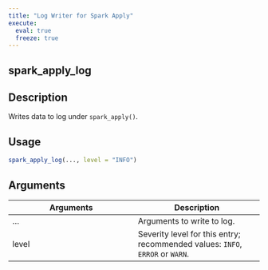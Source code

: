 ```yaml
---
title: "Log Writer for Spark Apply"
execute:
  eval: true
  freeze: true
---
```


## spark_apply_log

## Description
Writes data to log under `spark_apply()`.


## Usage
```r
spark_apply_log(..., level = "INFO")
```

## Arguments
|Arguments|Description|
|---|---|
| ... | Arguments to write to log. |
| level | Severity level for this entry; recommended values: `INFO`, `ERROR` or `WARN`. |








